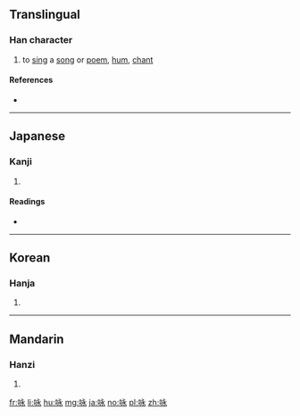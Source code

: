 {{also|詠}}
==Translingual==

===Han character===
{{Han char|rn=30|rad=口|as=05|sn=8|four=|canj=RINE|ids=⿰口永}}

# to [[sing]] a [[song]] or [[poem]], [[hum]], [[chant]]

====References====
* {{Han ref|kx=0185.070|dkj=03494|dj=0405.010|hdz=10609.010|uh=548F|ud=21647}}

----

==Japanese==

===Kanji===
{{ja-kanji|grade=|rs=口05}}

# {{defn|lang=ja|sort=口05}}

====Readings====
* {{ja-readings|on=[[えい]] (ei)|kun=[[うたう]] (utau)}}

----

==Korean==

===Hanja===
{{ko-hanja|hangeul=영|rv=yeong|mr=yŏng}}

# {{defn|lang=ko|sort=口05}}

----

==Mandarin==

===Hanzi===
{{cmn-hanzi|tra=詠|pin=[[yǒng]] ([[yong3]]), [[jué]] ([[jue2]]), [[quē]] ([[que1]])|wg=yung<sup>3</sup>, chüeh<sup>2</sup>, ch'üeh<sup>1</sup>}}

# {{defn|lang=cmn|sort=口05}}

[[fr:咏]]
[[li:咏]]
[[hu:咏]]
[[mg:咏]]
[[ja:咏]]
[[no:咏]]
[[pl:咏]]
[[zh:咏]]